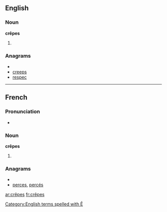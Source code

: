 ==English==

===Noun===
'''crêpes'''

# {{plural of|crêpe}}

===Anagrams===
* {{alphagram|ceeprs}}
* [[creeps#English|creeps]]
* [[respec#English|respec]]

[[Category:English terms spelled with Ê]]

----

==French==

===Pronunciation===
*{{audio|Fr-les crêpes.ogg|audio}}

===Noun===
'''crêpes'''

# {{plural of|crêpe|lang=French}}

===Anagrams===
* {{alphagram|ceeprs}}
* [[perces#French|perces]], [[percés#French|percés]]

[[ar:crêpes]]
[[fr:crêpes]]
